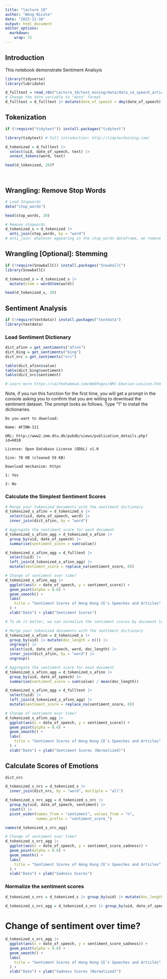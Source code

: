 ```yaml
---
title: "lecture 10"
author: "Wong Nicole"
date: "2023-11-16"
output: html_document
editor_options: 
  markdown: 
    wrap: 72
---
```


## Introduction

This notebook demonstrate Sentiment Analsyis

```r
library(tidyverse)
library(lubridate)
```

```r
d_fulltext = read_rds("Lecture_10/text_mining/data/data_ce_speech_article.rds")
# Change the date variable to "date" format
d_fulltext = d_fulltext |> mutate(date_of_speech = dmy(date_of_speech))
```

## Tokenization

```r
if (!require("tidytext")) install.packages("tidytext")

library(tidytext) # Full introduction: http://tidytextmining.com/
```

```r
d_tokenized = d_fulltext |>
  select(uid, date_of_speech, text) |>
  unnest_tokens(word, text)

head(d_tokenized, 20)f

```

\

## Wrangling: Remove Stop Words

```r
# Load Stopwords
data("stop_words")

head(stop_words, 20)
```

```r
# Remove stopwords
d_tokenized_s = d_tokenized |>
  anti_join(stop_words, by = "word")
# anti_join: whatever appearing in the stop_words dataframe, we remove it.
```

## Wrangling [Optional]: Stemming

```r
if (!require(SnowballC)) install.packages("SnowballC")
library(SnowballC)
```

```r
d_tokenized_s = d_tokenized_s |>
  mutate(stem = wordStem(word))

head(d_tokenized_s, 20)
```

## Sentiment Analysis

```r
if (!require(textdata)) install.packages("textdata")
library(textdata)
```

### Load Sentiment Dictionary

```r
dict_afinn = get_sentiments("afinn")
dict_bing = get_sentiments("bing")
dict_nrc = get_sentiments("nrc") 

table(dict_afinn$value)
table(dict_bing$sentiment)
table(dict_nrc$sentiment)

# Learn more https://saifmohammad.com/WebPages/NRC-Emotion-Lexicon.htm
```

Note, if you run this function for the first time, you will get a prompt
in the console asking you to confirm that you are willing to download
the sentiment dataset. The prompt looks as follows. Type "1" to install
the dictionaries.

```         
Do you want to download:

Name: AFINN-111

URL: http://www2.imm.dtu.dk/pubdb/views/publication_details.php?id=6010

License: Open Database License (ODbL) v1.0

Size: 78 KB (cleaned 59 KB)

Download mechanism: https

1: Yes

2: No
```

### Calculate the Simplest Sentiment Scores

```r
# Merge your tokenized documents with the sentiment dictionary
d_tokenized_s_afinn = d_tokenized_s |>
  select(uid, date_of_speech, word) |>
  inner_join(dict_afinn, by = "word")

# Aggregate the sentiment score for each document
d_tokenized_s_afinn_agg = d_tokenized_s_afinn |>
  group_by(uid, date_of_speech) |>
  summarise(sentiment_score = sum(value))

d_tokenized_s_afinn_agg = d_fulltext |>
  select(uid) |>
  left_join(d_tokenized_s_afinn_agg) |>
  mutate(sentiment_score = replace_na(sentiment_score, 0))

# Change of sentiment over time?
d_tokenized_s_afinn_agg |>
  ggplot(aes(x = date_of_speech, y = sentiment_score)) +
  geom_point(alpha = 0.6) +
  geom_smooth() +
  labs(
    title = "Sentiment Scores of Hong Kong CE's Speeches and Articles"
  ) +
  xlab("Date") + ylab("Sentiment Scores")


```

```r
# To do it better, we can normalize the sentiment scores by document lengths

# Merge your tokenized documents with the sentiment dictionary
d_tokenized_s_afinn = d_tokenized_s |>
  group_by(uid) |> mutate(doc_length = n()) |>
  ungroup() |>
  select(uid, date_of_speech, word, doc_length) |>
  inner_join(dict_afinn, by = "word") |>
  ungroup()

# Aggregate the sentiment score for each document
d_tokenized_s_afinn_agg = d_tokenized_s_afinn |>
  group_by(uid, date_of_speech) |>
  summarise(sentiment_score = sum(value) / mean(doc_length))

d_tokenized_s_afinn_agg = d_fulltext |>
  select(uid) |>
  left_join(d_tokenized_s_afinn_agg) |>
  mutate(sentiment_score = replace_na(sentiment_score, 0))

# Change of sentiment over time?
d_tokenized_s_afinn_agg |>
  ggplot(aes(x = date_of_speech, y = sentiment_score)) +
  geom_point(alpha = 0.6) +
  geom_smooth() +
  labs(
    title = "Sentiment Scores of Hong Kong CE's Speeches and Articles"
  ) +
  xlab("Date") + ylab("Sentiment Scores (Normalized)")

```

## Calculate Scores of Emotions

```r
dict_nrc

d_tokenized_s_nrc = d_tokenized_s |>
  inner_join(dict_nrc, by = "word", multiple = "all")

d_tokenized_s_nrc_agg = d_tokenized_s_nrc |>
  group_by(uid, date_of_speech, sentiment) |>
  count() |>
  pivot_wider(names_from = "sentiment", values_from = "n", 
              names_prefix = "sentiment_score_")

names(d_tokenized_s_nrc_agg)

# Change of sentiment over time?
d_tokenized_s_nrc_agg |>
  ggplot(aes(x = date_of_speech, y = sentiment_score_sadness)) +
  geom_point(alpha = 0.6) +
  geom_smooth() +
  labs(
    title = "Sentiment Scores of Hong Kong CE's Speeches and Articles"
  ) +
  xlab("Date") + ylab("Sadness Scores")
```

### Normalize the sentiment scores

```r
d_tokenized_s_nrc = d_tokenized_s |> group_by(uid) |> mutate(doc_length = n()) |> ungroup() |> inner_join(dict_nrc, by = "word", multiple = "all")

d_tokenized_s_nrc_agg = d_tokenized_s_nrc |> group_by(uid, date_of_speech, sentiment) |> summarise(n = n() / mean(doc_length)) |> pivot_wider(names_from = "sentiment", values_from = "n", names_prefix = "sentiment_score_")
```

# Change of sentiment over time?

```r
d_tokenized_s_nrc_agg |>
  ggplot(aes(x = date_of_speech, y = sentiment_score_sadness)) +
  geom_point(alpha = 0.6) +
  geom_smooth() +
  labs(
    title = "Sentiment Scores of Hong Kong CE's Speeches and Articles"
  ) +
  xlab("Date") + ylab("Sadness Scores (Normalized)")
```
